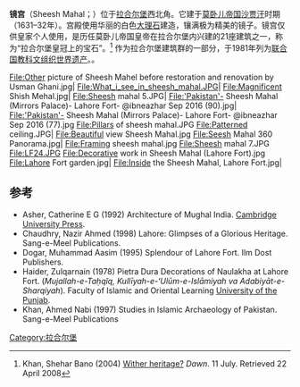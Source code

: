 {{Infobox building
|name       = 镜宫
|native_name=    {{nq|شیش محل}}
|image               =Sheesh Mahal Arches.jpg
|image_size          =300px
|architectural_style = 莫卧儿
|location            =[[巴基斯坦|巴基斯坦]][[旁遮普省|旁遮普省]][[拉合尔|拉合尔]] {{flagicon|Pakistan}} 
|coordinates         = {{Coord|31.589827|74.313165|format=dms|region:PK_type:landmark}}
|start_date          = 1631
|completion_date     = 1632
|architect           = Asif Khan
}}
'''镜宫'''（Sheesh Mahal；{{lang-ur|{{Nastaliq|شیش محل}}}}）位于[[拉合尔堡|拉合尔堡]]西北角。它建于[[莫卧儿帝国|莫卧儿帝国]][[沙贾汗|沙贾汗]]时期（1631–32年）。宫殿使用华丽的白色[[大理石|大理石]]建造，镶满极为精美的镜子。镜宫仅供皇家个人使用，是历任莫卧儿帝国皇帝在拉合尔堡内兴建的21座建筑之一，称为“拉合尔堡皇冠上的宝石”。<ref name="khan">Khan, Shehar Bano (2004) [http://www.dawn.com/weekly/dmag/archive/040711/dmag1.htm Wither heritage?] ''Dawn''. 11 July. Retrieved 22 April 2008</ref> 作为拉合尔堡建筑群的一部分，于1981年列为[[联合国教科文组织|联合国教科文组织]][[世界遗产|世界遗产]]。。
<gallery>
File:Other picture of Sheesh Mahel before restoration and renovation by Usman Ghani.jpg|
File:What_i_see_in_sheesh_mahal.JPG|
File:Magnificent Shish Mehal.jpg|
File:Sheesh mahal 5.JPG|
File:'Pakistan'- Sheesh Mahal (Mirrors Palace)- Lahore Fort- @ibneazhar Sep 2016 (90).jpg|
File:'Pakistan'- Sheesh Mahal (Mirrors Palace)- Lahore Fort- @ibneazhar Sep 2016 (77).jpg
File:Pillars of sheesh mahal.JPG
File:Patterned ceiling.JPG|
File:Beautiful view Sheesh Mahal.jpg
File:Seesh Mahal 360 Panorama.jpg|
File:Framing sheesh mahal.jpg
File:Sheesh mahal 7.JPG
File:LF24.JPG
File:Decorative work in Sheesh Mahal (Lahore Fort).jpg
File:Lahore Fort garden.jpg|
File:Inside the Sheesh Mahal, Lahore Fort.jpg|
</gallery>

==参考==
{{Reflist}}
*Asher, Catherine E G (1992) Architecture of Mughal India. [[Cambridge_University_Press|Cambridge University Press]]. {{ISBN|0-521-26728-5}}
*Chaudhry, Nazir Ahmed (1998) Lahore: Glimpses of a Glorious Heritage. Sang-e-Meel Publications. {{ISBN|969-35-0944-7}}
*Dogar, Muhammad Aasim (1995) Splendour of Lahore Fort. Ilm Dost Publishers.
*Haider, Zulqarnain (1978) Pietra Dura Decorations of Naulakha at Lahore Fort. (''Mujallah-e-Taḥqĭq, Kullīyah-e-ʻUlūm-e-Islāmiyah va Adabiyāt-e-Sharqiyah''). Faculty of Islamic and Oriental Learning [[University_of_the_Punjab|University of the Punjab]].
*Khan, Ahmed Nabi (1997) Studies in Islamic Archaeology of Pakistan. Sang-e-Meel Publications
[[Category:拉合尔堡|Category:拉合尔堡]]
